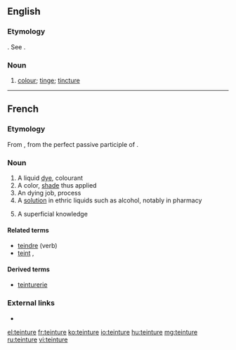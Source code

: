 ==English==

===Etymology===
{{etyl|fr|en}}. See {{term|tincture}}.

===Noun===
{{en-noun}}

# {{context|obsolete|lang=en}} [[colour]]; [[tinge]]; [[tincture]]
#: {{rfquotek|Holland}}

{{Webster 1913}}

----

==French==

===Etymology===
From {{etyl|la|fr}} {{m|la|tinctūra}}, from {{m|la|tinctus}} the perfect passive participle of {{m|la|tingō}}.

===Noun===
{{fr-noun|f}}

# A liquid [[dye]], colourant
# A color, [[shade]] thus applied
# An dying job, process
# A [[solution]] in ethric liquids such as alcohol, notably in pharmacy
# {{context|figuratively|lang=fr}} A superficial knowledge

====Related terms====
* [[teindre]] (verb)
* [[teint]] {{g|m}}, {{l|fr|teinte}} {{g|f}}

====Derived terms====
* [[teinturerie]]

===External links===
* {{R:TLFi}}

[[el:teinture]]
[[fr:teinture]]
[[ko:teinture]]
[[io:teinture]]
[[hu:teinture]]
[[mg:teinture]]
[[ru:teinture]]
[[vi:teinture]]